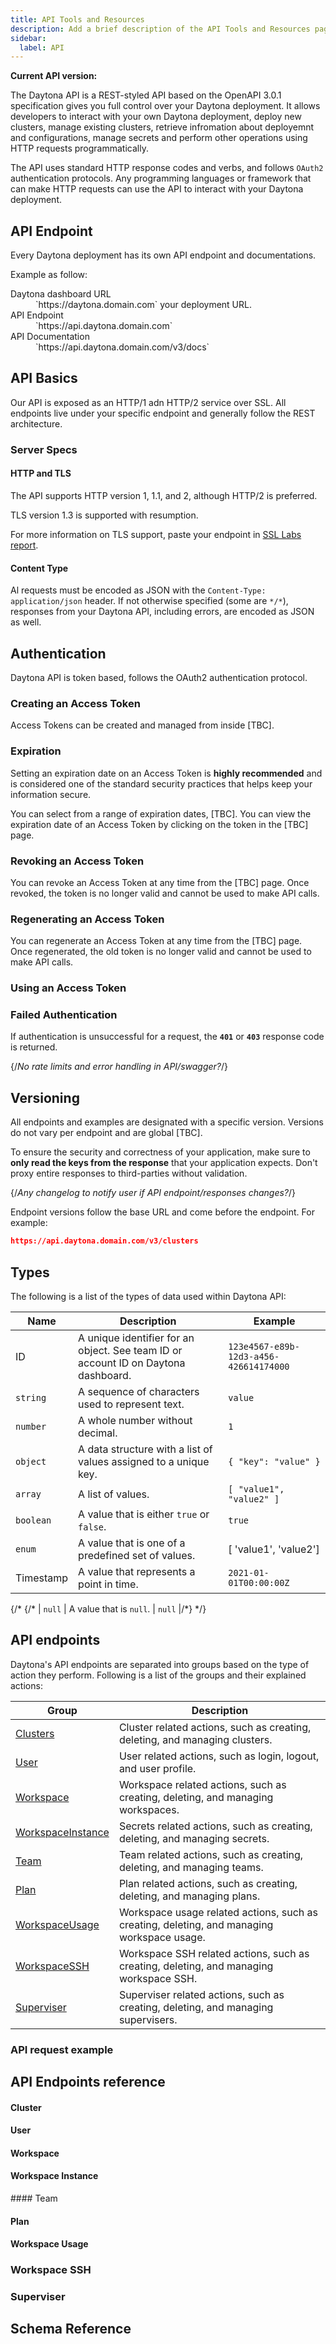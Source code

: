 ```yaml
---
title: API Tools and Resources
description: Add a brief description of the API Tools and Resources page here
sidebar:
  label: API
---
```


**Current API version: <ApiVersion/>**

The Daytona API is a REST-styled API based on the OpenAPI 3.0.1 specification  gives you full control over your Daytona deployment. It allows developers to interact with your own Daytona deployment, deploy new clusters, manage existing clusters, retrieve infromation about deployemnt and configurations, manage secrets and perform other operations using HTTP requests programmatically. 

The API uses standard HTTP response codes and verbs, and follows `OAuth2`  authentication protocols. Any programming languages or framework that can make HTTP requests can use the API to interact with your Daytona deployment.


## API Endpoint

Every Daytona deployment has its own API endpoint and documentations. 

Example as follow:

<dl>
<dt>Daytona dashboard URL</dt>
<dd>`https://daytona.domain.com` your deployment URL.</dd>
<dt>API Endpoint</dt>
<dd>`https://api.daytona.domain.com`</dd>
<dt>API Documentation</dt>
<dd>`https://api.daytona.domain.com/v3/docs`</dd>
</dl>

## API Basics

Our API is exposed as an HTTP/1 adn HTTP/2 service over SSL. All endpoints live under your specific endpoint and generally follow the REST architecture. 

### Server Specs 

#### HTTP and TLS 

The API supports HTTP version 1, 1.1, and 2, although HTTP/2 is preferred. 

TLS version 1.3 is supported with resumption. 

For more information on TLS support, paste your endpoint in [SSL Labs report](https://www.ssllabs.com/ssltest/index.html).

#### Content Type 

Al requests must be encoded as JSON with the `Content-Type: application/json` header. If not otherwise specified (some are `*/*`), responses from your Daytona API, including errors, are encoded as JSON as well. 



## Authentication
Daytona API is token based, follows the OAuth2 authentication protocol.

### Creating an Access Token 
Access Tokens can be created and managed from inside [TBC].

### Expiration 
Setting an expiration date on an Access Token is **highly recommended** and is considered one of the standard security practices that helps keep your information secure. 

You can select from a range of expiration dates, [TBC]. You can view the expiration date of an Access Token by clicking on the token in the [TBC] page.

### Revoking an Access Token
You can revoke an Access Token at any time from the [TBC] page. Once revoked, the token is no longer valid and cannot be used to make API calls.

### Regenerating an Access Token

You can regenerate an Access Token at any time from the [TBC] page. Once regenerated, the old token is no longer valid and cannot be used to make API calls.

### Using an Access Token

### Failed Authentication 
If authentication is unsuccessful for a request, the **`401`** or **`403`** response code is returned.

{/*No rate limits and error handling in API/swagger?*/}

## Versioning
All endpoints and examples are designated with a specific version. Versions do not vary per endpoint and are global [TBC]. 

To ensure the security and correctness of your application, make sure to **only read the keys from the response** that your application expects. Don't proxy entire responses to third-parties without validation. 

{/*Any changelog to notify user if API endpoint/responses changes?*/}

Endpoint versions follow the base URL and come before the endpoint. For example:

```json 
https://api.daytona.domain.com/v3/clusters
```

## Types 
The following is a list of the types of data used within Daytona API: 

| Name | Description | Example |
| ---- | ----------- | ------- |
| ID | A unique identifier for an object. See team ID or account ID on Daytona dashboard. | `123e4567-e89b-12d3-a456-426614174000` |
| `string` | A sequence of characters used to represent text. | `value` |
| `number` | A whole number without decimal. | `1` |
| `object` | A data structure with a list of values assigned to a unique key. | `{ "key": "value" }` |
| `array` | A list of values. | `[ "value1", "value2" ]` |
| `boolean` | A value that is either `true` or `false`. | `true` |
| `enum` | A value that is one of a predefined set of values. | [ 'value1', 'value2'] |
| Timestamp | A value that represents a point in time. | `2021-01-01T00:00:00Z` |


{/* {/* | `null` | A value that is `null`. | `null` |/*} */}


## API endpoints
Daytona's API endpoints are separated into groups based on the type of action they perform. Following is a list of the groups and their explained actions:

| Group | Description |
| ----- | ----------- |
| [Clusters](#cluster) | Cluster related actions, such as creating, deleting, and managing clusters. |
| [User](#user) | User related actions, such as login, logout, and user profile. |
| [Workspace](#workspace) | Workspace related actions, such as creating, deleting, and managing workspaces. |
| [WorkspaceInstance](#workspace-instance) | Secrets related actions, such as creating, deleting, and managing secrets. |
| [Team](#team) | Team related actions, such as creating, deleting, and managing teams. |
| [Plan](#plan) | Plan related actions, such as creating, deleting, and managing plans. |
| [WorkspaceUsage](#workspace-usage) | Workspace usage related actions, such as creating, deleting, and managing workspace usage. |
| [WorkspaceSSH](#workspace-ssh) | Workspace SSH related actions, such as creating, deleting, and managing workspace SSH. |
| [Superviser](#superviser) | Superviser related actions, such as creating, deleting, and managing supervisers. |

### API request example 

## API Endpoints reference

#### Cluster

<ApiContent routeGroup="cluster"/>


#### User
<ApiContent routeGroup="user"/>

#### Workspace
<ApiContent routeGroup="workspace"/>

#### Workspace Instance
<ApiContent routeGroup="workspace-instance"/>
#### Team
<ApiContent routeGroup="team"/>

#### Plan
<ApiContent routeGroup="plan"/>

#### Workspace Usage
<ApiContent routeGroup="workspace-usage"/>

### Workspace SSH
<ApiContent routeGroup="workspace-ssh"/>

### Superviser

<ApiContent routeGroup="superviser"/>

## Schema Reference